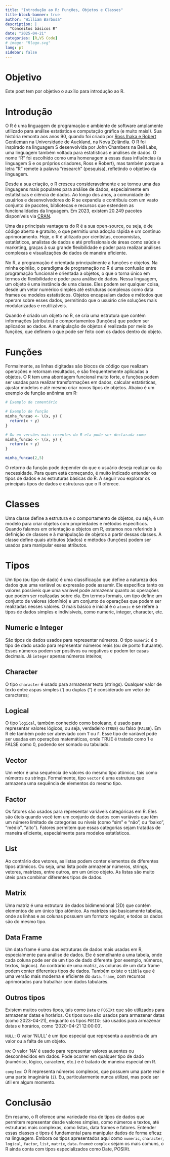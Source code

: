 ```yaml
---
title: "Introdução ao R: Funções, Objetos e Classes"
title-block-banner: true
author: "William Barbosa"
description: |
  "Conceitos básicos R"
date: "2025-04-21"
categories: [R,VS Code]
# image: "Rlogo.svg"
lang: pt
sidebar: false
---
```


# Objetivo

Este post tem por objetivo o auxílio para introdução ao R.

# Introdução

O R é uma linguagem de programação e ambiente de software amplamente utilizado para análise estatística e computação gráfica (e muito mais!). Sua história remonta aos anos 90, quando foi criado por [Ross Ihaka e Robert Gentleman](https://www.stat.auckland.ac.nz/~ihaka/downloads/R-paper.pdf) na Universidade de Auckland, na Nova Zelândia. O R foi inspirado na linguagem S desenvolvida por John Chambers na Bell Labs, uma linguagem também voltada para estatísticas e análises de dados. O nome "R" foi escolhido como uma homenagem a essas duas influências (a linguagem S e os próprios criadores, Ross e Robert), mas também porque a letra "R" remete à palavra "research" (pesquisa), refletindo o objetivo da linguagem.

Desde a sua criação, o R cresceu consideravelmente e se tornou uma das linguagens mais populares para análise de dados, especialmente em estatísticas e ciência de dados. Ao longo dos anos, a comunidade de usuários e desenvolvedores do R se expandiu e contribuiu com um vasto conjunto de pacotes, bibliotecas e recursos que estendem as funcionalidades da linguagem. Em 2023, existem 20.249 pacotes disponíveis via [CRAN](https://journal.r-project.org/news/RJ-2023-4-cran/).

Uma das principais vantagens do R é a sua open-source, ou seja, é de código aberto e gratuito, o que permitiu uma adoção rápida e um contínuo aprimoramento. Hoje, o R é utilizado por cientistas, economistas, estatísticos, analistas de dados e até profissionais de áreas como saúde e marketing, graças à sua grande flexibilidade e poder para realizar análises complexas e visualizações de dados de maneira eficiente.

No R, a programação é orientada principalmente a funções e objetos. Na minha opinião, o paradigma de programação no R é uma confusão entre programação funcional e orientada a objetos, o que o torna único em termos de flexibilidade e poder para análise de dados. Nessa linguagem, um objeto é uma instância de uma classe. Eles podem ser qualquer coisa, desde um vetor numérico simples até estruturas complexas como data frames ou modelos estatísticos. Objetos encapsulam dados e métodos que operam sobre esses dados, permitindo que o usuário crie soluções mais modularizadas e reutilizáveis.

Quando é criado um objeto no R, se cria uma estrutura que contém informações (atributos) e comportamentos (funções) que podem ser aplicados ao dados. A manipulação de objetos é realizada por meio de funções, que definem o que pode ser feito com os dados dentro do objeto.

# Funções

Formalmente, as linhas digitadas são blocos de código que realizam operações e retornam resultados, e são frequentemente aplicadas a objetos. O R tem uma abordagem funcional muito forte, e funções podem ser usadas para realizar transformações em dados, calcular estatísticas, ajustar modelos e até mesmo criar novos tipos de objetos. Abaixo é um exemplo de função anônima em R:

```r
# Exemplo de comentário

# Exemplo de função
minha_funcao <- \(x, y) {
  return(x + y)
}

# Ou em versões mais recentes do R ela pode ser declarada como
minha_funcao <- \(x, y) {
  return(x + y)
}

minha_funcao(2,5)

```

O retorno da função pode depender do que o usuário deseja realizar ou da necessidade. Para quem está começando, é muito indicado entender os tipos de dados e as estruturas básicas do R. A seguir vou explorar os principais tipos de dados e estruturas que o R oferece.

# Classes

Uma classe define a estrutura e o comportamento de objetos, ou seja, é um modelo para criar objetos com propriedades e métodos específicos. Quando falamos em orientação a objetos em R, estamos nos referindo à definição de classes e à manipulação de objetos a partir dessas classes. A classe define quais atributos (dados) e métodos (funções) podem ser usados para manipular esses atributos.

# Tipos

Um tipo (ou tipo de dado) é uma classificação que define a natureza dos dados que uma variável ou expressão pode assumir. Ele especifica tanto os valores possíveis que uma variável pode armazenar quanto as operações que podem ser realizadas sobre ela. Em termos formais, um tipo define um conjunto de valores (domínio) e um conjunto de operações que podem ser realizadas nesses valores. O mais básico e inicial é o `atomic` e se refere a tipos de dados simples e indivisíveis, como numeric, integer, character, etc.

## Numeric e Integer

São tipos de dados usados para representar números. O tipo `numeric` é o tipo de dado usado para representar números reais (ou de ponto flutuante). Esses números podem ser positivos ou negativos e podem ter casas decimais. Já `integer` apenas números inteiros;

## Character

O tipo `character` é usado para armazenar texto (strings). Qualquer valor de texto entre aspas simples (') ou duplas (") é considerado um vetor de caracteres;

## Logical

O tipo `logical`, também conhecido como booleano, é usado para representar valores lógicos, ou seja, verdadeiro (`TRUE`) ou falso (`FALSE`). Em R ele também pode ser abreviado com `T` ou `F`. Esse tipo de variável pode ser usadas em operações matemáticas, onde TRUE é tratado como 1 e FALSE como 0, podendo ser somado ou tabulado.

## Vector

Um vetor é uma sequência de valores do mesmo tipo atômico, tais como números ou strings. Formalmente, tipo `vector` é uma estrutura que armazena uma sequência de elementos do mesmo tipo.

## Factor

Os fatores são usados para representar variáveis categóricas em R. Eles são úteis quando você tem um conjunto de dados com variáveis que têm um número limitado de categorias ou níveis (como "sim" e "não", ou "baixo", "médio", "alto"). Fatores permitem que essas categorias sejam tratadas de maneira eficiente, especialmente para modelos estatísticos.

## List

Ao contrário dos vetores, as listas podem conter elementos de diferentes tipos atômicos. Ou seja, uma lista pode armazenar números, strings, vetores, matrizes, entre outros, em um único objeto. As listas são muito úteis para combinar diferentes tipos de dados.

## Matrix

Uma matriz é uma estrutura de dados bidimensional (2D) que contém elementos de um único tipo atômico. As matrizes são basicamente tabelas, onde as linhas e as colunas possuem um formato regular, e todos os dados são do mesmo tipo.

## Data Frame

Um data frame é uma das estruturas de dados mais usadas em R, especialmente para análise de dados. Ele é semelhante a uma tabela, onde cada coluna pode ser de um tipo de dado diferente (por exemplo, números, textos, lógicos). Ao contrário de uma matriz, as colunas de um data frame podem conter diferentes tipos de dados. Também existe o `tibble` que é uma versão mais moderna e eficiente do `data.frame`, com recursos aprimorados para trabalhar com dados tabulares.

## Outros tipos

Existem muitos outros tipos, tais como `Date` e `POSIXt` que são utilizados para armazenar datas e horários. Os tipos `Date` são usados para armazenar datas (como 2023-04-21), enquanto os tipos `POSIXt` são usados para armazenar datas e horários, como '2020-04-21 12:00:00'.

`NULL`: O valor 'NULL' é um tipo especial que representa a ausência de um valor ou a falta de um objeto.

`NA`: O valor 'NA' é usado para representar valores ausentes ou desconhecidos em dados. Pode ocorrer em qualquer tipo de dado (numérico, lógico, caractere, etc.) e é tratado de maneira especial em R.

`complex`: O R representa números complexos, que possuem uma parte real e uma parte imaginária (`i`). Eu, particularmente nunca utilizei, mas pode ser útil em algum momento.

# Conclusão

Em resumo, o R oferece uma variedade rica de tipos de dados que permitem representar desde valores simples, como números e textos, até estruturas mais complexas, como listas, data frames e fatores. Entender essas classes e tipos é fundamental para manipular dados de forma eficaz na linguagem. Embora os tipos apresentados aqui como `numeric`, `character`, `logical`, `factor`, `list`, `matrix`, `data.frame`e `complex` sejam os mais comuns, o R ainda conta com tipos especializados como Date, POSIXt.